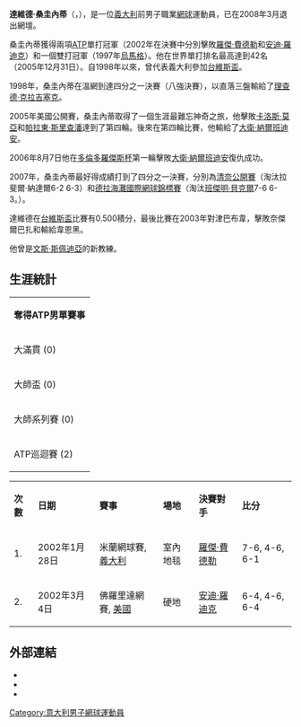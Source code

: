 {{copy edit}}
{{Infobox 網球選手/sandbox
|country               = {{flag|義大利}}
|residence             = {{flag|摩納哥}} [[蒙地卡羅|蒙地卡羅]]
|birth_date            = {{birth date and age|1972|8|25}}
|birth_place           = {{flag|義大利}} [[維亞雷焦|維亞雷焦]]
|height                = {{height|m=1.87}}
|turnedpro             = 1993
|retired               = 2008年3月13日
|plays= 右手（雙手反手）
|careerprizemoney= [[US$|$]]2,935,323
|singlesrecord= 170–244
|singlestitles= 2
|highestsinglesranking=  42 （2005年10月31日）
|AustralianOpenresult= 第二輪 ([[1998年澳洲網球公開賽男子單打比賽|1998]], [[1999年澳洲網球公開賽男子單打比賽|1999]], [[2006年澳洲網球公開賽男子單打比賽|2006]])
|FrenchOpenresult= 第三輪 ([[1999年法國網球公開賽男子單打比賽|1999]])
|Wimbledonresult= 八強 ([[1998年溫布頓網球錦標賽男子單打比賽|1998]])
|USOpenresult= 第四輪 ([[2005年美國網球公開賽男子單打比賽|2005]])
|doublesrecord=44-80
|doublestitles=1
|highestdoublesranking= 78 （2003年12月1日）
| CoachYears       = 2008–
| CoachPlayers     = 
}}

'''達維德·桑圭內蒂'''（{{lang-en|Davide Sanguinetti}}，{{bd|1972年|8月25日|catIdx=S}}），是一位[[義大利|義大利]]前男子職業[[網球|網球]]運動員，已在2008年3月退出網壇。

桑圭內蒂獲得兩項[[職業網球聯合會|ATP]]單打冠軍（2002年在決賽中分別擊敗[[羅傑·費德勒|羅傑·費德勒]]和[[安迪·羅迪克|安迪·羅迪克]]）和一個雙打冠軍（1997年[[烏馬格|烏馬格]]）。他在世界單打排名最高達到42名（2005年12月31日）。自1998年以來，曾代表義大利參加[[台維斯盃|台維斯盃]]。

1998年，桑圭內蒂在溫網到達四分之一決賽（八強決賽），以直落三盤輸給了[[理查德·克拉吉塞克|理查德·克拉吉塞克]]。

2005年美國公開賽，桑圭內蒂取得了一個生涯最難忘神奇之旅，他擊敗[[卡洛斯·莫亞|卡洛斯·莫亞]]和[[帕拉東·斯里查潘|帕拉東·斯里查潘]]達到了第四輪。後來在第四輪比賽，他輸給了[[大衛·納爾班迪安|大衛·納爾班迪安]]。

2006年8月7日他在[[多倫多|多倫多]][[加拿大大師賽|羅傑斯杯]]第一輪擊敗[[大衛·納爾班迪安|大衛·納爾班迪安]]復仇成功。

2007年，桑圭內蒂最好得成績打到了四分之一決賽，分別為[[清奈公開賽|清奈公開賽]]（淘汰拉斐爾·納達爾6-2 6-3）和[[德拉海灘國際網球錦標賽|德拉海灘國際網球錦標賽]]（淘汰[[班傑明·貝克爾|班傑明·貝克爾]]7-6 6-3。）。

達維德在[[台維斯盃|台維斯盃]]比賽有0.500積分，最後比賽在2003年對津巴布韋，擊敗奈傑爾巴扎和輸給韋恩黑。

他曾是[[文斯·斯佩迪亞|文斯·斯佩迪亞]]的新教練。

==生涯統計==

{| class="wikitable"
|- bgcolor="#eeeeee"
|'''奪得ATP男單賽事'''
|- bgcolor="#e5d1cb"
| 大滿貫 (0)
|- bgcolor="ffffcc"
| 大師盃 (0)
|- bgcolor="silver"
| 大師系列賽 (0)
|- bgcolor="#dfe2e9"
| ATP巡迴賽 (2)
|}

{| class="wikitable"
|- bgcolor="#efefef"
|'''次數'''
|'''日期'''
|'''賽事'''
|'''場地'''
|'''決賽對手'''
|'''比分'''
|- bgcolor="#dfe2e9"
| 1.
| 2002年1月28日
| {{flagicon|ITA}} 米蘭網球賽, [[義大利|義大利]]
| 室內地毯
| {{flagicon|SUI}} [[羅傑·費德勒|羅傑·費德勒]]
| 7-6, 4-6, 6-1
|- bgcolor="#dfe2e9"
| 2.
| 2002年3月4日
| {{flagicon|USA}} 佛羅里達網賽, [[美國|美國]]
| 硬地
| {{flagicon|USA}} [[安迪·羅迪克|安迪·羅迪克]]
| 6-4, 4-6, 6-4
|}

==外部連結==
* {{ATP|id=S480}}
* {{ITF Profile|id=10001599}}
* {{DavisCupplayerlink|id=10001599}}

{{DEFAULTSORT:Sanguinetti, Davide}}
[[Category:意大利男子網球運動員|Category:意大利男子網球運動員]]